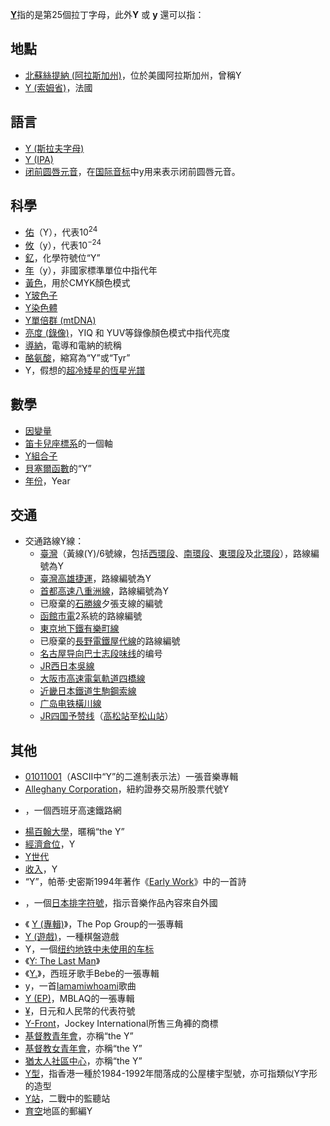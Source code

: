 {{Wiktionary|Y}}
'''[[Y|Y]]'''指的是第25個拉丁字母，此外'''Y''' 或 '''y''' 還可以指：
{{TOC right}}

==地點==
* [[北蘇絲提納_(阿拉斯加州)|北蘇絲提納 (阿拉斯加州)]]，位於美國阿拉斯加州，曾稱Y
* [[依鎮|Y (索姆省)]]，法國

==語言==
* [[Y_(斯拉夫字母)|Y (斯拉夫字母)]]
* [[Y_(IPA)|Y (IPA)]]
*[[闭前圆唇元音|闭前圆唇元音]]，在[[国际音标|国际音标]]中y用来表示闭前圆唇元音。

==科學==
* [[佑|佑]]（Y），代表10<sup>24</sup>
* [[攸|攸]]（y），代表10<sup>−24</sup>
* [[釔|釔]]，化學符號位“Y”
* [[年|年]]（y），非國家標準單位中指代年
* [[黃色|黃色]]，用於CMYK顏色模式
* [[X及Y玻色子|Y玻色子]]
* [[Y染色體|Y染色體]]
* [[Y單倍群_(mtDNA)|Y單倍群 (mtDNA)]]
* [[亮度_(錄像)|亮度 (錄像)]]，YIQ 和 YUV等錄像顏色模式中指代亮度
* [[導納|導納]]，電導和電納的統稱
* [[酪氨酸|酪氨酸]]，縮寫為“Y”或“Tyr”
* Y，假想的[[恆星光譜|超冷矮星的恆星光譜]]

==數學==
* [[因變量|因變量]]
* [[笛卡兒座標系|笛卡兒座標系]]的一個軸
* [[不動點組合子#Y組合子|Y組合子]]
* [[貝塞爾函數|貝塞爾函數]]的“Y”
* [[年份|年份]]，Year

== 交通 ==
{{线路名消歧义}}
* 交通路線Y線：
** [[臺灣|臺灣]]{{TRTS}}{{環狀線}}（黃線(Y)/6號線，包括[[西環段|西環段]]、[[南環段|南環段]]、[[東環段|東環段]]及[[北環段|北環段]]），路線編號為Y
** [[臺灣|臺灣]][[高雄捷運|高雄捷運]]{{高捷黃線}}，路線編號為Y
** [[首都高速八重洲線|首都高速八重洲線]]，路線編號為Y
** 已廢棄的[[石勝線|石勝線]]夕張支線的編號
** [[函館市電|函館市電]]2系統的路線編號
** [[東京地下鐵|東京地下鐵]]{{rint|tokyo|y}}[[有樂町線|有樂町線]]
** 已廢棄的[[長野電鐵|長野電鐵]][[屋代線|屋代線]]的路線編號
** [[名古屋导向巴士|名古屋导向巴士]][[志段味线|志段味线]]的编号
** [[JR西日本|JR西日本]][[吳線|吳線]]
** [[大阪市高速電氣軌道|大阪市高速電氣軌道]][[四橋線|四橋線]]
** [[近畿日本鐵道|近畿日本鐵道]][[生駒鋼索線|生駒鋼索線]]
** [[广岛电铁|广岛电铁]][[橫川線|橫川線]]
** [[JR四国|JR四国]][[予赞线|予赞线]]（[[高松車站_(香川縣)|高松站]]至[[松山車站_(愛媛縣)|松山站]]）

== 其他 ==
* [[01011001|01011001]]（ASCII中“Y”的二進制表示法）一張音樂專輯
* [[Alleghany_Corporation|Alleghany Corporation]]，紐約證券交易所股票代號Y
* {{link-es|巴斯克Y|Y vasca}}，一個西班牙高速鐵路網
* [[楊百翰大學|楊百翰大學]]，暱稱“the Y”
* [[經濟倉位|經濟倉位]]，Y
* [[Y世代|Y世代]]
* [[收入|收入]]，Y
* “Y”，帕蒂·史密斯1994年著作《[[Early_Work|Early Work]]》中的一首詩
*{{unicode|Ⓨ}}，一個[[日本排字符號|日本排字符號]]，指示音樂作品內容來自外國
*《 [[Y_(專輯)|Y (專輯)]]》，The Pop Group的一張專輯
* [[Y_(遊戲)|Y (遊戲)]]，一種棋盤遊戲
* Y，一個[[纽约地铁中未使用的车标|纽约地铁中未使用的车标]]
* 《[[世上最後一個男人|Y: The Last Man]]》
* 《[[Y.|Y.]]》，西班牙歌手Bebe的一張專輯
* y，一首[[Iamamiwhoami|Iamamiwhoami]]歌曲
* [[Y_(EP)|Y (EP)]]，MBLAQ的一張專輯
* [[¥|¥]]，日元和人民幣的代表符號
* [[三角褲|Y-Front]]，Jockey International所售三角褲的商標
* [[基督教青年會|基督教青年會]]，亦稱“the Y”
* [[基督教女青年會|基督教女青年會]]，亦稱“the Y”
* [[猶太人社區中心|猶太人社區中心]]，亦稱“the Y”
* [[Y型|Y型]]，指香港一種於1984-1992年間落成的公屋樓宇型號，亦可指類似Y字形的造型
* [[Y站|Y站]]，二戰中的監聽站
* [[育空|育空]]地區的郵編Y

{{letter disambig}}